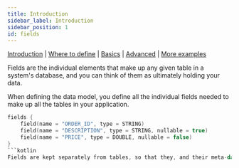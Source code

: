 ```yaml
---
title: Introduction
sidebar_label: Introduction
sidebar_position: 1
id: fields
---
```



[Introduction](/creating-applications/defining-your-application/data-model/fields/fields)  | [Where to define](/creating-applications/defining-your-application/data-model/fields/fields-where-to-define/) | [Basics](/creating-applications/defining-your-application/data-model/fields/fields-basics/) |  [Advanced](/creating-applications/defining-your-application/data-model/fields/fields-advanced/) | [More examples](/creating-applications/defining-your-application/data-model/fields/fields-examples/) 


Fields are the individual elements that make up any given table in a system's database, and you can think of them as ultimately holding your data.

When defining the data model, you define all the individual fields needed to make up all the tables in your application.

```kotlin
fields {
    field(name = "ORDER_ID", type = STRING)
    field(name = "DESCRIPTION", type = STRING, nullable = true)
    field(name = "PRICE", type = DOUBLE, nullable = false)
}
```kotlin
Fields are kept separately from tables, so that they, and their meta-data, can be re-used across multiple tables and show linkage.


